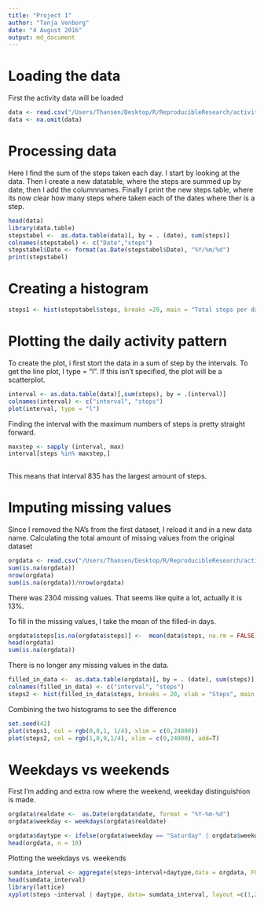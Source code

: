 ```yaml
---
title: "Project 1"
author: "Tanja Venborg"
date: "4 August 2016"
output: md_document
---
```


# Loading the data

First the activity data will be loaded

```r
data <- read.csv("/Users/Thansen/Desktop/R/ReproducibleResearch/activity.csv")
data <- na.omit(data)
```


# Processing data

Here I find the sum of the steps taken each day. I start by looking at the data. Then I create a new datatable, where the steps are summed up by date, then I add the columnnames. Finally I print the new steps table, where its now clear how many steps where taken each of the dates where ther is a step. 

```r
head(data)
library(data.table)
stepstabel <-  as.data.table(data)[, by = . (date), sum(steps)]
colnames(stepstabel) <- c("Date","steps")
stepstabel$Date <- format(as.Date(stepstabel$Date), "%Y/%m/%d")
print(stepstabel)
```

# Creating a histogram

```r
steps1 <- hist(stepstabel$steps, breaks =20, main = "Total steps per day", xlab ="Steps", ylab =  "Frequency", col ="green")
```

# Plotting the daily activity pattern

To create the plot, i first stort the data in a sum of step by the intervals. To get the line plot, I type = "l". If this isn't specified, the plot will be a scatterplot.
```r
interval <- as.data.table(data)[,sum(steps), by = .(interval)] 
colnames(interval) <- c("interval", "steps")
plot(interval, type = "l")
```

Finding the interval with the maximum numbers of steps is pretty straight forward.
``` r
maxstep <- sapply (interval, max)
interval[steps %in% maxstep,]
                            
```

This means that interval 835 has the largest amount of steps.

# Imputing missing values

Since I removed the NA's from the first dataset, I reload it and in a new data name. 
Calculating the total amount of missing values from the original dataset
```r
orgdata <- read.csv("/Users/Thansen/Desktop/R/ReproducibleResearch/activity.csv")
sum(is.na(orgdata))
nrow(orgdata)
sum(is.na(orgdata))/nrow(orgdata)
```

There was 2304 missing values. That seems like quite a lot, actually it is 13%.  

To fill in the missing values, I take the mean of the filled-in days.

```r
orgdata$steps[is.na(orgdata$steps)] <-  mean(data$steps, na.rm = FALSE)
head(orgdata)
sum(is.na(orgdata))
```

There is no longer any missing values in the data.

```r
filled_in_data <-  as.data.table(orgdata)[, by = . (date), sum(steps)]
colnames(filled_in_data) <- c("interval", "steps")
steps2 <- hist(filled_in_data$steps, breaks = 20, xlab = "Steps", main = "The total amount of steps with filled in data", col ="red")
```

Combining the two histograms to see the difference

```r
set.seed(42)
plot(steps1, col = rgb(0,0,1, 1/4), xlim = c(0,24000))
plot(steps2, col = rgb(1,0,0,1/4), xlim = c(0,24000), add=T)
```

# Weekdays vs weekends
First I'm adding and extra row where the weekend, weekday distinguishion is made.

```r
orgdata$realdate <-  as.Date(orgdata$date, format = "%Y-%m-%d")
orgdata$weekday <- weekdays(orgdata$realdate)

orgdata$daytype <- ifelse(orgdata$weekday == "Saturday" | orgdata$weekday == "Sunday", "weekend", "weekday")
head(orgdata, n = 10) 
```

Plotting the weekdays vs. weekends

```r
sumdata_interval <- aggregate(steps~interval+daytype,data = orgdata, FUN = mean, na.action = na.omit)
head(sumdata_interval)
library(lattice)
xyplot(steps ~interval | daytype, data= sumdata_interval, layout =c(1,2), type = "l")
```

